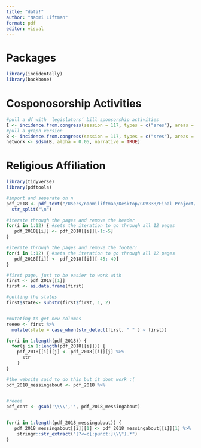 ```yaml
---
title: "data!"
author: "Naomi Liftman"
format: pdf
editor: visual
---
```


# Packages

```r
library(incidentally)
library(backbone)
```

# Cosponosorship Activities

```r
#pull a df with  legislators’ bill sponsorship activities
I <- incidence.from.congress(session = 117, types = c("sres"), areas = c("All"), format = "data", narrative = TRUE)
#pull a graph version
B <- incidence.from.congress(session = 117, types = c("sres"), areas = c("All"), format = "igraph")
network <- sdsm(B, alpha = 0.05, narrative = TRUE)
```

# Religious Affiliation

```r
library(tidyverse)
library(pdftools)
```

```r
#import and seperate on n
pdf_2018 <- pdf_text("/Users/naomiliftman/Desktop/GOV338/Final Project/2018congressreligion.pdf") %>% 
  str_split("\n")
```

```r
#iterate through the pages and remove the header
for(i in 1:12) { #sets the iteration to go through all 12 pages
   pdf_2018[[i]] <- pdf_2018[[i]][-1:-5]
}

#iterate through the pages and remove the footer!
for(i in 1:12) { #sets the iteration to go through all 12 pages
   pdf_2018[[i]] <- pdf_2018[[i]][-45:-49]
}
```

```r
#first page, just to be easier to work with 
first <- pdf_2018[[1]]
first <- as.data.frame(first)

#getting the states
first$state<- substr(first$first, 1, 2)


#mutating to get new columns
reeee <- first %>% 
  mutate(state = case_when(str_detect(first, " " ) ~ first))
```



```r
for(i in 1:length(pdf_2018)) {
  for(j in 1:length(pdf_2018[[i]])) {
    pdf_2018[[i]][j] <- pdf_2018[[i]][j] %>% 
      str
    }
}
```



```r
#the website said to do this but it dont work :(
pdf_2018_messingabout <- pdf_2018 %>% 
  
```

```r
#reeee
pdf_cont <- gsub('\\\\','', pdf_2018_messingabout)


for(i in 1:length(pdf_2018_messingabout)) {
   pdf_2018_messingabout[[i]][1] <- pdf_2018_messingabout[[i]][1] %>%
    stringr::str_extract("(?<=c[:punct:]\\\").*")
}

```

